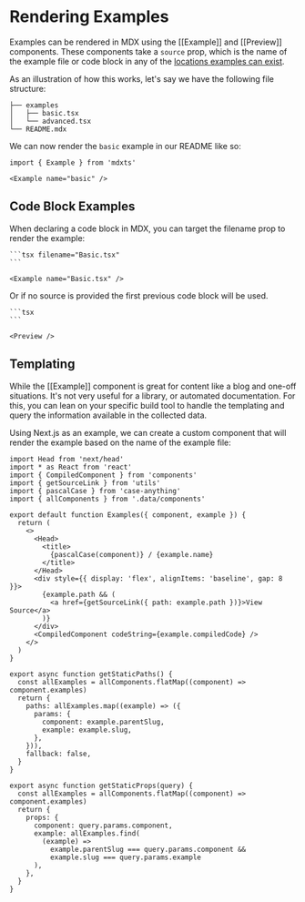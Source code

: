# Rendering Examples

Examples can be rendered in MDX using the [[Example]] and [[Preview]] components. These components take a `source` prop, which is the name of the example file or code block in any of the [locations examples can exist](./01.writing.mdx).

As an illustration of how this works, let's say we have the following file structure:

```tsx
├── examples
│   ├── basic.tsx
│   └── advanced.tsx
└── README.mdx
```

We can now render the `basic` example in our README like so:

```mdx
import { Example } from 'mdxts'

<Example name="basic" />
```

## Code Block Examples

When declaring a code block in MDX, you can target the filename prop to render the example:

````mdx
```tsx filename="Basic.tsx"
```

<Example name="Basic.tsx" />
````

Or if no source is provided the first previous code block will be used.

````mdx
```tsx
```

<Preview />
````

## Templating

While the [[Example]] component is great for content like a blog and one-off situations. It's not very useful for a library, or automated documentation. For this, you can lean on your specific build tool to handle the templating and query the information available in the collected data.

Using Next.js as an example, we can create a custom component that will render the example based on the name of the example file:

```tsx filename="[example].tsx"
import Head from 'next/head'
import * as React from 'react'
import { CompiledComponent } from 'components'
import { getSourceLink } from 'utils'
import { pascalCase } from 'case-anything'
import { allComponents } from '.data/components'

export default function Examples({ component, example }) {
  return (
    <>
      <Head>
        <title>
          {pascalCase(component)} / {example.name}
        </title>
      </Head>
      <div style={{ display: 'flex', alignItems: 'baseline', gap: 8 }}>
        {example.path && (
          <a href={getSourceLink({ path: example.path })}>View Source</a>
        )}
      </div>
      <CompiledComponent codeString={example.compiledCode} />
    </>
  )
}

export async function getStaticPaths() {
  const allExamples = allComponents.flatMap((component) => component.examples)
  return {
    paths: allExamples.map((example) => ({
      params: {
        component: example.parentSlug,
        example: example.slug,
      },
    })),
    fallback: false,
  }
}

export async function getStaticProps(query) {
  const allExamples = allComponents.flatMap((component) => component.examples)
  return {
    props: {
      component: query.params.component,
      example: allExamples.find(
        (example) =>
          example.parentSlug === query.params.component &&
          example.slug === query.params.example
      ),
    },
  }
}
```

